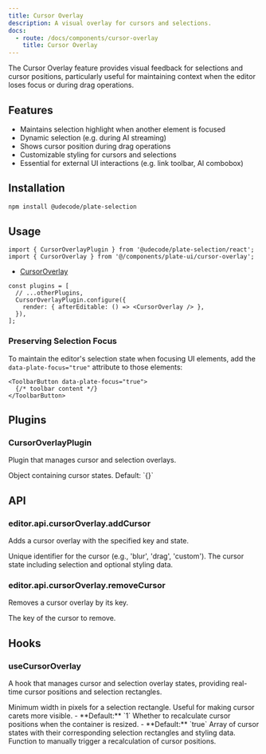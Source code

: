 ```yaml
---
title: Cursor Overlay
description: A visual overlay for cursors and selections.
docs:
  - route: /docs/components/cursor-overlay
    title: Cursor Overlay
---
```


<ComponentPreview name="playground-demo" id="cursor-overlay" />

<PackageInfo>

The Cursor Overlay feature provides visual feedback for selections and cursor positions, particularly useful for maintaining context when the editor loses focus or during drag operations.

## Features

- Maintains selection highlight when another element is focused
- Dynamic selection (e.g. during AI streaming)
- Shows cursor position during drag operations
- Customizable styling for cursors and selections
- Essential for external UI interactions (e.g. link toolbar, AI combobox)

</PackageInfo>

## Installation

```bash
npm install @udecode/plate-selection
```

## Usage

```tsx
import { CursorOverlayPlugin } from '@udecode/plate-selection/react';
import { CursorOverlay } from '@/components/plate-ui/cursor-overlay';
```

- [CursorOverlay](/docs/components/cursor-overlay)

```tsx
const plugins = [
  // ...otherPlugins,
  CursorOverlayPlugin.configure({
    render: { afterEditable: () => <CursorOverlay /> },
  }),
];
```

### Preserving Selection Focus

To maintain the editor's selection state when focusing UI elements, add the `data-plate-focus="true"` attribute to those elements:

```tsx
<ToolbarButton data-plate-focus="true">
  {/* toolbar content */}
</ToolbarButton>
```

## Plugins

### CursorOverlayPlugin

Plugin that manages cursor and selection overlays.

<APIOptions>
<APIItem name="cursors" type="Record<string, CursorState<CursorData>>">
Object containing cursor states. Default: `{}`
</APIItem>
</APIOptions>

## API

### editor.api.cursorOverlay.addCursor

Adds a cursor overlay with the specified key and state.

<APIParameters>
  <APIItem name="key" type="string">
    Unique identifier for the cursor (e.g., 'blur', 'drag', 'custom').
  </APIItem>
  <APIItem name="cursor" type="CursorState<CursorData>">
    The cursor state including selection and optional styling data.
  </APIItem>
</APIParameters>

### editor.api.cursorOverlay.removeCursor

Removes a cursor overlay by its key.

<APIParameters>
  <APIItem name="key" type="string">
    The key of the cursor to remove.
  </APIItem>
</APIParameters>

## Hooks

### useCursorOverlay

A hook that manages cursor and selection overlay states, providing real-time cursor positions and selection rectangles.

<APIParameters>
  <APIItem name="options" type="object" optional>
    <APISubList>
      <APISubListItem parent="options" name="minSelectionWidth" type="number" optional>
        Minimum width in pixels for a selection rectangle. Useful for making cursor carets more visible.
        - **Default:** `1`
      </APISubListItem>
      <APISubListItem parent="options" name="refreshOnResize" type="boolean" optional>
        Whether to recalculate cursor positions when the container is resized.
        - **Default:** `true`
      </APISubListItem>
    </APISubList>
  </APIItem>
</APIParameters>

<APIReturns>
  <APIItem name="cursors" type="CursorOverlayState<TCursorData>[]">
    Array of cursor states with their corresponding selection rectangles and styling data.
  </APIItem>
  <APIItem name="refresh" type="() => void">
    Function to manually trigger a recalculation of cursor positions.
  </APIItem>
</APIReturns>
